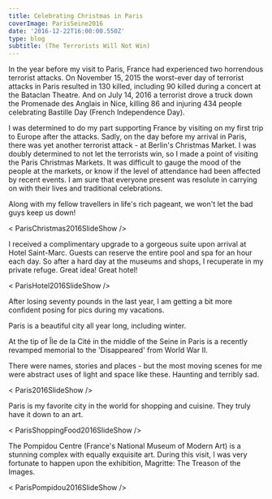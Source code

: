 ---
title: Celebrating Christmas in Paris
coverImage: ParisSeine2016
date: '2016-12-22T16:00:00.550Z'
type: blog
subtitle: (The Terrorists Will Not Win)
---


In the year before my visit to Paris, France had experienced two horrendous terrorist attacks. On November 15, 2015 the worst-ever day of terrorist attacks in Paris resulted in 130 killed, including 90 killed during a concert at the Bataclan Theatre. And on July 14, 2016 a terrorist drove a truck down the Promenade des Anglais in Nice, killing 86 and injuring 434 people celebrating Bastille Day (French Independence Day). 

I was determined to do my part supporting France by visiting on my first trip to Europe after the attacks. Sadly, on the day before my arrival in Paris, there was yet another terrorist attack - at Berlin's Christmas Market. I was doubly determined to not let the terrorists win, so I made a point of visiting the Paris Christmas Markets. It was difficult to gauge the mood of the people at the markets, or know if the level of attendance had been affected by recent events. I am sure that everyone present was resolute in carrying on with their lives and traditional celebrations.

Along with my fellow travellers in life's rich pageant, we won't let the bad guys keep us down!

< ParisChristmas2016SlideShow />

I received a complimentary upgrade to a gorgeous suite upon arrival at Hotel Saint-Marc. Guests can reserve the entire pool and spa for an hour each day. So after a hard day at the museums and shops, I recuperate in my private refuge. Great idea! Great hotel!

< ParisHotel2016SlideShow />

After losing seventy pounds in the last year, I am getting a bit more confident posing for pics during my vacations.

Paris is a beautiful city all year long, including winter.

At the tip of Île de la Cité in the middle of the Seine in Paris is a recently revamped memorial to the 'Disappeared' from World War II.

There were names, stories and places - but the most moving scenes for me were abstract uses of light and space like these. Haunting and terribly sad.

< Paris2016SlideShow />

Paris is my favorite city in the world for shopping and cuisine. They truly have it down to an art.

< ParisShoppingFood2016SlideShow />

The Pompidou Centre (France's National Museum of Modern Art) is a stunning complex with equally exquisite art. During this visit, I was very fortunate to happen upon the exhibition, Magritte: The Treason of the Images.

< ParisPompidou2016SlideShow />